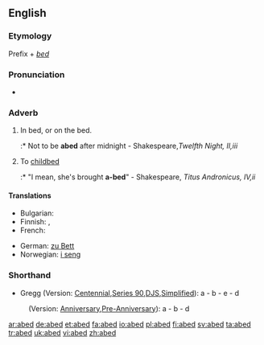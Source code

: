 ==English==

===Etymology===
Prefix {{term|a-||in, on}} + ''[[bed]]''

===Pronunciation===
* {{rhymes|ɛd}}

===Adverb===
{{en-adv}}

# In bed, or on the bed.
#:* Not to be '''abed''' after midnight - Shakespeare,''Twelfth Night, II,iii''
# To [[childbed]]
#:* "I mean, she's brought '''a-bed'''" - Shakespeare, ''Titus Andronicus, IV,ii''

====Translations====
{{trans-top|In bed, or on the bed}}
* Bulgarian: {{t|bg|на легло|sc=Cyrl}}
* Finnish: {{t+|fi|vuode|alt=vuoteessa}}, {{t+|fi|sänky|alt=sängyssä}}
* French: {{t+|fr|au lit}}
{{trans-mid}}
* German: [[zu Bett]]
* Norwegian: [[i seng]]
{{trans-bottom}}

===Shorthand===
* Gregg (Version: [http://en.wikipedia.org/wiki/Gregg_Shorthand#Centennial_Gregg_Shorthand Centennial],[http://en.wikipedia.org/wiki/Gregg_Shorthand#Series_90_Gregg_Shorthand  Series 90],[http://en.wikipedia.org/wiki/Gregg_Shorthand#Diamond_Jubilee_Gregg_Shorthand  DJS],[http://en.wikipedia.org/wiki/Gregg_Shorthand#Simplified_Gregg_Shorthand Simplified]): a - b - e - d
: (Version: [http://en.wikipedia.org/wiki/Gregg_Shorthand#Anniversary_Gregg_Shorthand Anniversary],[http://en.wikipedia.org/wiki/Gregg_Shorthand#Pre-Anniversary_Gregg_Shorthand Pre-Anniversary]): a - b - d

{{anagrams:en/abde}}
[[ar:abed]]
[[de:abed]]
[[et:abed]]
[[fa:abed]]
[[io:abed]]
[[pl:abed]]
[[fi:abed]]
[[sv:abed]]
[[ta:abed]]
[[tr:abed]]
[[uk:abed]]
[[vi:abed]]
[[zh:abed]]